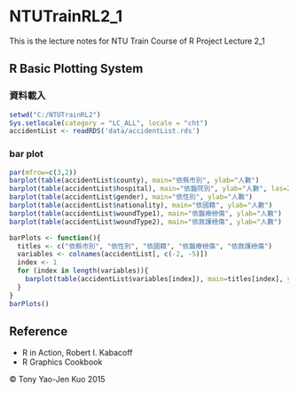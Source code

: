 # NTUTrainRL2_1
This is the lecture notes for NTU Train Course of R Project Lecture 2_1

## R Basic Plotting System

### 資料載入

```r
setwd("C:/NTUTrainRL2")
Sys.setlocale(category = "LC_ALL", locale = "cht")
accidentList <- readRDS('data/accidentList.rds')
```

### bar plot



```r
par(mfrow=c(3,2))
barplot(table(accidentList$county), main="依縣市別", ylab="人數")
barplot(table(accidentList$hospital), main="依醫院別", ylab="人數", las=2)
barplot(table(accidentList$gender), main="依性別", ylab="人數")
barplot(table(accidentList$nationality), main="依國籍", ylab="人數")
barplot(table(accidentList$woundType1), main="依醫療檢傷", ylab="人數")
barplot(table(accidentList$woundType2), main="依救護檢傷", ylab="人數")

barPlots <- function(){
  titles <- c("依縣市別", "依性別", "依國籍", "依醫療檢傷", "依救護檢傷")
  variables <- colnames(accidentList[, c(-2, -5)])
  index <- 1
  for (index in length(variables)){
    barplot(table(accidentList$variables[index]), main=titles[index], ylab="人數")
  }
}
barPlots()

```

## Reference
* R in Action, Robert I. Kabacoff
* R Graphics Cookbook

&copy; Tony Yao-Jen Kuo 2015
